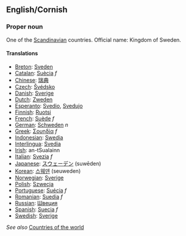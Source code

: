==English/Cornish==

===Proper noun===

One of the [[Scandinavian]] countries. Official name: Kingdom of Sweden.

====Translations====

*[[Breton]]: [[Sveden]]
*[[Catalan]]: [[Suècia]] ''f''
*[[Chinese]]: [[瑞典]]
*[[Czech]]: [[Švédsko]]
*[[Danish]]: [[Sverige]]
*[[Dutch]]: [[Zweden]]
*[[Esperanto]]: [[Svedio]], [[Svedujo]]
*[[Finnish]]: [[Ruotsi]]
*[[French]]: [[Suède]] ''f''
*[[German]]: [[Schweden]] ''n''
*[[Greek]]: [[Σουηδία]] ''f''
*[[Indonesian]]: [[Swedia]]
*[[Interlingua]]: [[Svedia]]
*[[Irish]]: an-tSualainn
*[[Italian]]: [[Svezia]] ''f''
*[[Japanese]]: [[スウェーデン]] (suwēden)
*[[Korean]]: [[스웨덴]] (seuweden)
*[[Norwegian]]: [[Sverige]]
*[[Polish]]: [[Szwecja]]
*[[Portuguese]]: [[Suécia]] ''f''
*[[Romanian]]: [[Suedia]] ''f''
*[[Russian]]: [[Швеция]]
*[[Spanish]]: [[Suecia]] ''f''
*[[Swedish]]: [[Sverige]]

''See also'' [[Countries of the world]]